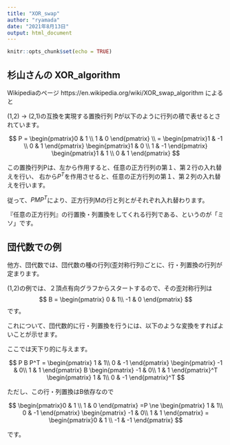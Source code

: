 ```yaml
---
title: "XOR_swap"
author: "ryamada"
date: "2021年8月13日"
output: html_document
---
```


```r
knitr::opts_chunk$set(echo = TRUE)
```

## 杉山さんの XOR_algorithm

Wikipediaのページ https://en.wikipedia.org/wiki/XOR_swap_algorithm によると

(1,2) -> (2,1)の互換を実現する置換行列 Pが以下のように行列の積で表せるとされています。


$$
P = \begin{pmatrix}0 & 1 \\ 1 & 0 \end{pmatrix} \\
  = \begin{pmatrix}1 & -1 \\ 0 & 1 \end{pmatrix} \begin{pmatrix}1 & 0 \\ 1 & -1 \end{pmatrix} \begin{pmatrix}1 & 1 \\ 0 & 1 \end{pmatrix}
$$

この置換行列Pは、左から作用すると、任意の正方行列の第１、第２行の入れ替えを行い、
右から$P^T$を作用させると、任意の正方行列の第１、第２列の入れ替えを行います。

従って、$P M P^T$により、正方行列Mの行と列とがそれぞれ入れ替わります。

『任意の正方行列』の行置換・列置換をしてくれる行列である、というのが「ミソ」です。


## 団代数での例

他方、団代数では、団代数の種の行列(歪対称行列)ごとに、行・列置換の行列が定まります。

(1,2)の例では、２頂点有向グラフからスタートするので、その歪対称行列は
$$
B = \begin{pmatrix} 0 & 1\\ -1 & 0 \end{pmatrix}
$$
です。

これについて、団代数的に行・列置換を行うには、以下のような変換をすればよいことが示せます。

ここでは天下り的に与えます。

$$
P B P^T = \begin{pmatrix} 1 & 1\\ 0 & -1 \end{pmatrix} \begin{pmatrix} -1 & 0\\ 1 & 1 \end{pmatrix} B \begin{pmatrix} -1 & 0\\ 1 & 1 \end{pmatrix}^T \begin{pmatrix} 1 & 1\\ 0 & -1 \end{pmatrix}^T
$$

ただし、この行・列置換はB依存なので

$$
\begin{pmatrix}0 & 1 \\ 1 & 0 \end{pmatrix} =P \ne  \begin{pmatrix} 1 & 1\\ 0 & -1 \end{pmatrix} \begin{pmatrix} -1 & 0\\ 1 & 1 \end{pmatrix} = \begin{pmatrix}0 & 1 \\ -1 & -1 \end{pmatrix}
$$

です。

